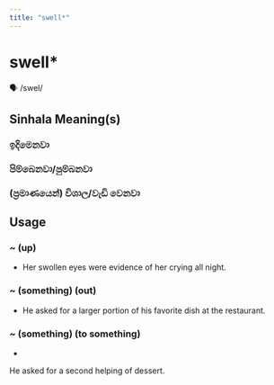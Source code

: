 ```yaml
---
title: "swell*"
---
```


# swell*

🗣️ /swel/

## Sinhala Meaning(s)

### ඉදිමෙනවා
### පිම්බෙනවා/පුම්බනවා
### (ප්‍රමාණයෙන්) විශාල/වැඩි වෙනවා

## Usage

### ~ (up)

- Her swollen eyes were evidence of her crying all night.


### ~ (something) (out)

- He asked for a larger portion of his favorite dish at the restaurant.


### ~ (something) (to something)

- 
He asked for a second helping of dessert.

